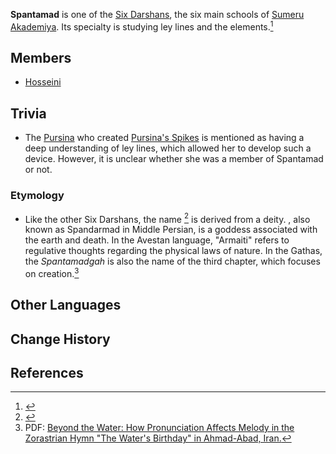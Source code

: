 {{Faction Infobox
|image        = 
|region       = [[Sumeru]]
|affiliation  = [[Sumeru Akademiya]]
}}
'''Spantamad''' is one of the [[Sumeru Akademiya#The Six Darshans|Six Darshans]], the six main schools of [[Sumeru Akademiya]]. Its specialty is studying ley lines and the elements.<ref name="I, Researcher">{{Ref/NPC|Hosseini|s=3}}</ref>

==Members==
*[[Hosseini]]

==Trivia==
*The [[Pursina]] who created [[Pursina's Spikes]] is mentioned as having a deep understanding of ley lines, which allowed her to develop such a device. However, it is unclear whether she was a member of Spantamad or not.

===Etymology===
*Like the other Six Darshans, the name {{Lang|"Spantamad"|zh=悉般多摩}}<ref name="WDSD">{{Ref/Quest|Wherefore Did the Spiritstone Descend?|note=Chinese version}}</ref> is derived from a {{w|Zoroastianism|Zoroastrian}} deity. {{w|Spenta Armaiti}}, also known as Spandarmad in Middle Persian, is a goddess associated with the earth and death. In the Avestan language, "Armaiti" refers to regulative thoughts regarding the physical laws of nature. In the Gathas, the ''Spantamadgah'' is also the name of the third chapter, which focuses on creation.<ref>PDF: [https://etd.ohiolink.edu/apexprod/rws_etd/send_file/send?accession=kent1595845477078896&disposition=inline Beyond the Water: How Pronunciation Affects Melody in the Zorastrian Hymn "The Water's Birthday" in Ahmad-Abad, Iran.]</ref>

==Other Languages==
{{Other Languages
|en      = Spantamad
|zhs     = 素论派 / 悉般多摩<ref name="WDSD" />
|zhs_rm  = Sùlùn-pài/ Xībānduōmó
|zht     = 素論派 / 悉般多摩<ref name="WDSD" />
|zht_rm  = Sùlùn-pài/ Xībānduōmó
|zh_tl   = School of Elements / Spantamad
|ja      = スパンタマッド
|ja_rm   = Supantamaddo
|ja_tl   = Spantamad
|ko      = 소론파
|ko_rm   = Soronpa
|ko_tl   = School of Theory of Basis
|es      = Escuela de Elementalismo / Spantamad
|es_tl   = School of Elementalism / Spantamad
|fr      = Spantamad
|ru      = Спантамад
|th      = Aramati / Spantamad
|vi      = Spantamad
|de      = Spantamad
|id      = Spantamad
|pt      = Departamento de Teoria Elemental<ref name="I, Researcher" /> / Spantamad
|pt_tl   = Department of Elemental Theory / Spantamad
}}

==Change History==
{{Change History}}

==References==
{{reflist}}